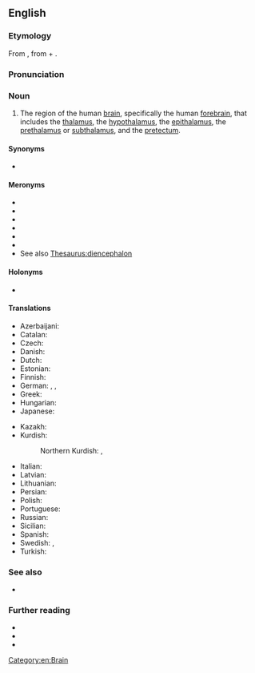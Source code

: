 ==English==

===Etymology===
From {{der|en|NL.|diencephalon}}, from {{der|en|grc|δια-||through}} + {{m|grc|ἐγκέφαλος||brain}}.

===Pronunciation===
{{IPA|en|/ˌdaɪənˈsɛfəlɒn/}}

===Noun===
{{en-noun|s|diencephala}}

# {{lb|en|neuroanatomy|anatomy}} The region of the human [[brain]], specifically the human [[forebrain]], that includes the [[thalamus]], the [[hypothalamus]], the [[epithalamus]], the [[prethalamus]] or [[subthalamus]], and the [[pretectum]].

====Synonyms====
* {{l|en|'tweenbrain}}

====Meronyms====
* {{l|en|thalamus}}
* {{l|en|hypothalamus}}
* {{l|en|epithalamus}}
* {{l|en|prethalamus}}
* {{l|en|subthalamus}}
* {{l|en|pretectum}}
* See also [[Thesaurus:diencephalon]]

====Holonyms====
* {{l|en|forebrain}}

====Translations====
{{trans-top|region of the human brain}}
* Azerbaijani: {{t|az|ara beyin}}
* Catalan: {{t|ca|diencèfal|m}}
* Czech: {{t|cs|mezimozek|m}}
* Danish: {{t|da|mellemhjernen}}
* Dutch: {{t|nl|tussenhersen}}
* Estonian: {{t|et|vaheaju}}
* Finnish: {{t+|fi|väliaivot}}
* German: {{t+|de|Zwischenhirn}}, {{t+|de|Diencephalon|n}}, {{t|de|Dienzephalon|n}}
* Greek: {{t|el|διεγκέφαλος|m}}
* Hungarian: {{t+|hu|köztiagy}}
* Japanese: {{t|ja|間脳|tr=かんのう, kannō|sc=Jpan}}
{{trans-mid}}
* Kazakh: {{t|kk|аралық ми|sc=Cyrl}}
* Kurdish:
*: Northern Kurdish: {{t|kmr|demaxê navber|m}}, {{t|kmr|navberedemax|m}}
* Italian: {{t|it|diencefalo}}
* Latvian: {{t|lv|starpsmadzenes}}
* Lithuanian: {{t|lt|tarpinės smegenys}}
* Persian: {{t|fa|مغز میانجی|tr=mağz miyânji|sc=fa-Arab}}
* Polish: {{t|pl|międzymózgowie}}
* Portuguese: {{t|pt|diencéfalo|m}}
* Russian: {{t|ru|промежу́точный мозг}}
* Sicilian: {{t|scn|dincèfalu}}
* Spanish: {{t|es|diencéfalo|m}}
* Swedish: {{t+|sv|mellanhjärna}}, {{t+|sv|diencefalon}}
* Turkish: {{t|tr|ara beyin}}
{{trans-bottom}}

===See also===
* {{pedialite}}

===Further reading===
* {{R:Webster 1913}}
* {{R:Century 1911}}
* {{R:OneLook}}
[[Category:en:Brain]]